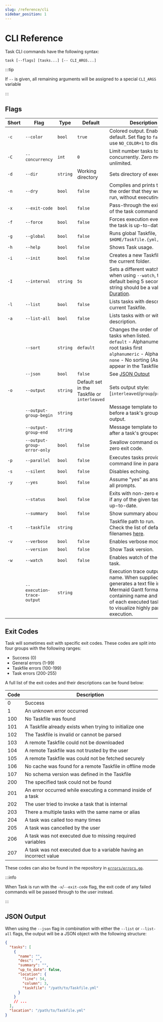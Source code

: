 ```yaml
---
slug: /reference/cli
sidebar_position: 1
---
```


# CLI Reference

Task CLI commands have the following syntax:

```shell
task [--flags] [tasks...] [-- CLI_ARGS...]
```

:::tip

If `--` is given, all remaining arguments will be assigned to a special
`CLI_ARGS` variable

:::

## Flags

| Short | Flag                        | Type     | Default                                      | Description                                                                                                                                                                                  |
| ----- | --------------------------- | -------- | -------------------------------------------- | -------------------------------------------------------------------------------------------------------------------------------------------------------------------------------------------- |
| `-c`  | `--color`                   | `bool`   | `true`                                       | Colored output. Enabled by default. Set flag to `false` or use `NO_COLOR=1` to disable.                                                                                                      |
| `-C`  | `--concurrency`             | `int`    | `0`                                          | Limit number tasks to run concurrently. Zero means unlimited.                                                                                                                                |
| `-d`  | `--dir`                     | `string` | Working directory                            | Sets directory of execution.                                                                                                                                                                 |
| `-n`  | `--dry`                     | `bool`   | `false`                                      | Compiles and prints tasks in the order that they would be run, without executing them.                                                                                                       |
| `-x`  | `--exit-code`               | `bool`   | `false`                                      | Pass-through the exit code of the task command.                                                                                                                                              |
| `-f`  | `--force`                   | `bool`   | `false`                                      | Forces execution even when the task is up-to-date.                                                                                                                                           |
| `-g`  | `--global`                  | `bool`   | `false`                                      | Runs global Taskfile, from `$HOME/Taskfile.{yml,yaml}`.                                                                                                                                      |
| `-h`  | `--help`                    | `bool`   | `false`                                      | Shows Task usage.                                                                                                                                                                            |
| `-i`  | `--init`                    | `bool`   | `false`                                      | Creates a new Taskfile.yml in the current folder.                                                                                                                                            |
| `-I`  | `--interval`                | `string` | `5s`                                         | Sets a different watch interval when using `--watch`, the default being 5 seconds. This string should be a valid [Go Duration](https://pkg.go.dev/time#ParseDuration).                       |
| `-l`  | `--list`                    | `bool`   | `false`                                      | Lists tasks with description of current Taskfile.                                                                                                                                            |
| `-a`  | `--list-all`                | `bool`   | `false`                                      | Lists tasks with or without a description.                                                                                                                                                   |
|       | `--sort`                    | `string` | `default`                                    | Changes the order of the tasks when listed.<br />`default` - Alphanumeric with root tasks first<br />`alphanumeric` - Alphanumeric<br />`none` - No sorting (As they appear in the Taskfile) |
|       | `--json`                    | `bool`   | `false`                                      | See [JSON Output](#json-output)                                                                                                                                                              |
| `-o`  | `--output`                  | `string` | Default set in the Taskfile or `interleaved` | Sets output style: [`interleaved`/`group`/`prefixed`].                                                                                                                                       |
|       | `--output-group-begin`      | `string` |                                              | Message template to print before a task's grouped output.                                                                                                                                    |
|       | `--output-group-end`        | `string` |                                              | Message template to print after a task's grouped output.                                                                                                                                     |
|       | `--output-group-error-only` | `bool`   | `false`                                      | Swallow command output on zero exit code.                                                                                                                                                    |
| `-p`  | `--parallel`                | `bool`   | `false`                                      | Executes tasks provided on command line in parallel.                                                                                                                                         |
| `-s`  | `--silent`                  | `bool`   | `false`                                      | Disables echoing.                                                                                                                                                                            |
| `-y`  | `--yes`                     | `bool`   | `false`                                      | Assume "yes" as answer to all prompts.                                                                                                                                                       |
|       | `--status`                  | `bool`   | `false`                                      | Exits with non-zero exit code if any of the given tasks is not up-to-date.                                                                                                                   |
|       | `--summary`                 | `bool`   | `false`                                      | Show summary about a task.                                                                                                                                                                   |
| `-t`  | `--taskfile`                | `string` |                                              | Taskfile path to run.<br />Check the list of default filenames [here](../usage/#supported-file-names).                                                                                        |
| `-v`  | `--verbose`                 | `bool`   | `false`                                      | Enables verbose mode.                                                                                                                                                                        |
|       | `--version`                 | `bool`   | `false`                                      | Show Task version.                                                                                                                                                                           |
| `-w`  | `--watch`                   | `bool`   | `false`                                      | Enables watch of the given task.
|       | `--execution-trace-output`  | `string` |                                              | Execution trace output file name. When supplied, generates a text file in Mermaid Gantt format, containing name and timing of each executed task. Useful to visualize highly parallel execution. |

## Exit Codes

Task will sometimes exit with specific exit codes. These codes are split into
four groups with the following ranges:

- Success (0)
- General errors (1-99)
- Taskfile errors (100-199)
- Task errors (200-255)

A full list of the exit codes and their descriptions can be found below:

| Code | Description                                                         |
|------|---------------------------------------------------------------------|
| 0    | Success                                                             |
| 1    | An unknown error occurred                                           |
| 100  | No Taskfile was found                                               |
| 101  | A Taskfile already exists when trying to initialize one             |
| 102  | The Taskfile is invalid or cannot be parsed                         |
| 103  | A remote Taskfile could not be downloaded                           |
| 104  | A remote Taskfile was not trusted by the user                       |
| 105  | A remote Taskfile was could not be fetched securely                 |
| 106  | No cache was found for a remote Taskfile in offline mode            |
| 107  | No schema version was defined in the Taskfile                       |
| 200  | The specified task could not be found                               |
| 201  | An error occurred while executing a command inside of a task        |
| 202  | The user tried to invoke a task that is internal                    |
| 203  | There a multiple tasks with the same name or alias                  |
| 204  | A task was called too many times                                    |
| 205  | A task was cancelled by the user                                    |
| 206  | A task was not executed due to missing required variables           |
| 207  | A task was not executed due to a variable having an incorrect value |

These codes can also be found in the repository in
[`errors/errors.go`](https://github.com/go-task/task/blob/main/errors/errors.go).

:::info

When Task is run with the `-x`/`--exit-code` flag, the exit code of any failed
commands will be passed through to the user instead.

:::

## JSON Output

When using the `--json` flag in combination with either the `--list` or
`--list-all` flags, the output will be a JSON object with the following
structure:

```json
{
  "tasks": [
    {
      "name": "",
      "desc": "",
      "summary": "",
      "up_to_date": false,
      "location": {
        "line": 54,
        "column": 3,
        "taskfile": "/path/to/Taskfile.yml"
      }
    }
    // ...
  ],
  "location": "/path/to/Taskfile.yml"
}
```
